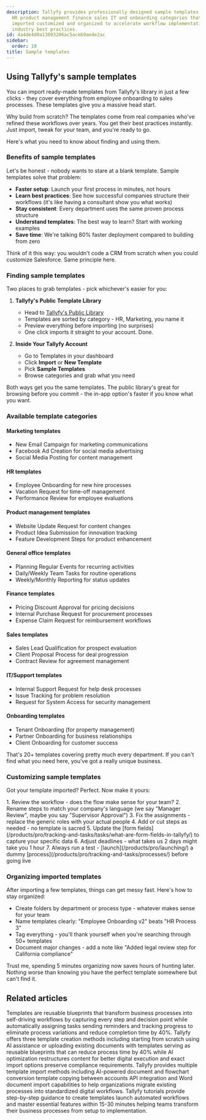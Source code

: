 ```yaml
---
description: Tallyfy provides professionally designed sample templates across marketing
  HR product management finance sales IT and onboarding categories that can be quickly
  imported customized and organized to accelerate workflow implementation while following
  industry best practices.
id: 4a4de4d0a13093206ac5aceb9ae4e2ac
sidebar:
  order: 10
title: Sample templates
---
```



## Using Tallyfy's sample templates

You can import ready-made templates from Tallyfy's library in just a few clicks - they cover everything from employee onboarding to sales processes. These templates give you a massive head start.

Why build from scratch? The templates come from real companies who've refined these workflows over years. You get their best practices instantly. Just import, tweak for your team, and you're ready to go.

Here's what you need to know about finding and using them.

### Benefits of sample templates

Let's be honest - nobody wants to stare at a blank template. Sample templates solve that problem:

- **Faster setup**: Launch your first process in minutes, not hours
- **Learn best practices**: See how successful companies structure their workflows (it's like having a consultant show you what works)
- **Stay consistent**: Every department uses the same proven process structure
- **Understand templates**: The best way to learn? Start with working examples
- **Save time**: We're talking 80% faster deployment compared to building from zero

Think of it this way: you wouldn't code a CRM from scratch when you could customize Salesforce. Same principle here.

### Finding sample templates

Two places to grab templates - pick whichever's easier for you:

1. **Tallyfy's Public Template Library**
   - Head to [Tallyfy's Public Library](https://go.tallyfy.com/public/library)
   - Templates are sorted by category - HR, Marketing, you name it
   - Preview everything before importing (no surprises)
   - One click imports it straight to your account. Done.

2. **Inside Your Tallyfy Account**
   - Go to Templates in your dashboard
   - Click **Import** or **New Template**
   - Pick **Sample Templates**
   - Browse categories and grab what you need

Both ways get you the same templates. The public library's great for browsing before you commit - the in-app option's faster if you know what you want.

### Available template categories

#### Marketing templates
- New Email Campaign for marketing communications
- Facebook Ad Creation for social media advertising
- Social Media Posting for content management

#### HR templates
- Employee Onboarding for new hire processes
- Vacation Request for time-off management
- Performance Review for employee evaluations

#### Product management templates
- Website Update Request for content changes
- Product Idea Submission for innovation tracking
- Feature Development Steps for product enhancement

#### General office templates
- Planning Regular Events for recurring activities
- Daily/Weekly Team Tasks for routine operations
- Weekly/Monthly Reporting for status updates

#### Finance templates
- Pricing Discount Approval for pricing decisions
- Internal Purchase Request for procurement processes
- Expense Claim Request for reimbursement workflows

#### Sales templates
- Sales Lead Qualification for prospect evaluation
- Client Proposal Process for deal progression
- Contract Review for agreement management

#### IT/Support templates
- Internal Support Request for help desk processes
- Issue Tracking for problem resolution
- Request for System Access for security management

#### Onboarding templates
- Tenant Onboarding (for property management)
- Partner Onboarding for business relationships
- Client Onboarding for customer success

That's 20+ templates covering pretty much every department. If you can't find what you need here, you've got a really unique business.

### Customizing sample templates

Got your template imported? Perfect. Now make it yours:

<Steps>
1. Review the workflow - does the flow make sense for your team?
2. Rename steps to match your company's language (we say "Manager Review", maybe you say "Supervisor Approval")
3. Fix the assignments - replace the generic roles with your actual people
4. Add or cut steps as needed - no template is sacred
5. Update the [form fields](/products/pro/tracking-and-tasks/tasks/what-are-form-fields-in-tallyfy/) to capture your specific data
6. Adjust deadlines - what takes us 2 days might take you 1 hour
7. Always run a test - [launch](/products/pro/launching/) a dummy [process](/products/pro/tracking-and-tasks/processes/) before going live
</Steps>

### Organizing imported templates

After importing a few templates, things can get messy fast. Here's how to stay organized:

- Create folders by department or process type - whatever makes sense for your team
- Name templates clearly: "Employee Onboarding v2" beats "HR Process 3"
- Tag everything - you'll thank yourself when you're searching through 50+ templates
- Document major changes - add a note like "Added legal review step for California compliance"

Trust me, spending 5 minutes organizing now saves hours of hunting later. Nothing worse than knowing you have the perfect template somewhere but can't find it.


## Related articles
<CardGrid>
<LinkTitleCard header="<b>Documenting > Templates</b>" href="/products/pro/documenting/templates/" > Templates are reusable blueprints that transform business processes into self-driving workflows by capturing every step and decision point while automatically assigning tasks sending reminders and tracking progress to eliminate process variations and reduce completion time by 40%. </LinkTitleCard>
<LinkTitleCard header="<b>Templates > Create templates</b>" href="/products/pro/documenting/templates/create-template/" > Tallyfy offers three template creation methods including starting from scratch using AI assistance or uploading existing documents with templates serving as reusable blueprints that can reduce process time by 40% while AI optimization restructures content for better digital execution and exact import options preserve compliance requirements. </LinkTitleCard>
<LinkTitleCard header="<b>Templates > Import a template</b>" href="/products/pro/documenting/templates/import-feature/" > Tallyfy provides multiple template import methods including AI-powered document and flowchart conversion template copying between accounts API integration and Word document import capabilities to help organizations migrate existing processes into standardized digital workflows. </LinkTitleCard>
<LinkTitleCard header="<b>Pro > Getting started</b>" href="/products/pro/tutorials/" > Tallyfy tutorials provide step-by-step guidance to create templates launch automated workflows and master essential features within 15-30 minutes helping teams transform their business processes from setup to implementation. </LinkTitleCard>
</CardGrid>